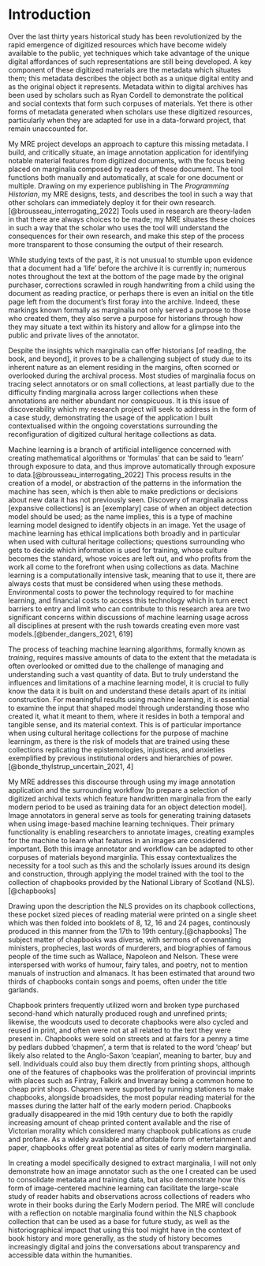 # Introduction {#intro}

Over the last thirty years historical study has been revolutionized by the rapid emergence of digitized resources which have become widely available to the public, yet techniques which take advantage of the unique digital affordances of such representations are still being developed. A key component of these digitized materials are the metadata which situates them; this metadata describes the object both as a unique digital entity and as the original object it represents. Metadata within to digital archives has been used by scholars such as Ryan Cordell to demonstrate the political and social contexts that form such corpuses of materials. Yet there is other forms of metadata generated when scholars use these digitized resources, particularly when they are adapted for use in a data-forward project, that remain unaccounted for. 

My MRE project develops an approach to capture this missing metadata. I build, and critically situate, an image annotation application for identifying notable material features from digitized documents, with the focus being placed on marginalia composed by readers of these document. The tool functions both manually and automatically, at scale for one document or multiple. Drawing on my experience publishing in The *Programming Historian*, my MRE designs, tests, and describes the tool in such a way that other scholars can immediately deploy it for their own research.[@brousseau_interrogating_2022] Tools used in research are theory-laden in that there are always choices to be made; my MRE situates these choices in such a way that the scholar who uses the tool will understand the consequences for their own research, and make this step of the process more transparent to those consuming the output of their research.

While studying texts of the past, it is not unusual to stumble upon evidence that a document had a ‘life’ before the archive it is currently in; numerous notes throughout the text at the bottom of the page made by the original purchaser, corrections scrawled in rough handwriting from a child using the document as reading practice, or perhaps there is even an initial on the title page left from the document’s first foray into the archive. Indeed, these markings known formally as marginalia not only served a purpose to those who created them, they also serve a purpose for historians through how they may situate a text within its history and allow for a glimpse into the public and private lives of the annotator.

Despite the insights which marginalia can offer historians [of reading, the book, and beyond], it proves to be a challenging subject of study due to its inherent nature as an element residing in the margins, often scorned or overlooked during the archival process. Most studies of marginalia focus on tracing select annotators or on small collections, at least partially due to the difficulty finding marginalia across larger collections when these annotations are neither abundant nor conspicuous. It is this issue of discoverability which my research project will seek to address in the form of a case study, demonstrating the usage of the application I built contextualised within the ongoing coverstations surrounding the reconfiguration of digitized cultural heritage collections as data.

Machine learning is a branch of artificial intelligence concerned with creating mathematical algorithms or 'formulas' that can be said to 'learn' through exposure to data, and thus improve automatically through exposure to data.[@brousseau_interrogating_2022] This process results in the creation of a model, or abstraction of the patterns in the information the machine has seen, which is then able to make predictions or decisions about new data it has not previously seen. Discovery of marginalia across [expansive collections] is an [exemplary] case of when an object detection model should be used; as the name implies, this is a type of machine learning model designed to identify objects in an image. Yet the usage of machine learning has ethical implications both broadly and in particular when used with cultural heritage collections; questions surrounding who gets to decide which information is used for training, whose culture becomes the standard, whose voices are left out, and who profits from the work all come to the forefront when using collections as data. Machine learning is a computationally intensive task, meaning that to use it, there are always costs that must be considered when using these methods. Environmental costs to power the technology required to for machine learning, and financial costs to access this technology which in turn erect barriers to entry and limit who can contribute to this research area are two significant concerns within discussions of machine learning usage across all disciplines at present with the rush towards creating even more vast models.[@bender_dangers_2021, 619] 

The process of teaching machine learning algorithms, formally known as *training*, requires massive amounts of data to the extent that the metadata is often overlooked or omitted due to the challenge of managing and understanding such a vast quantity of data. But to truly understand the influences and limitations of a machine learning model, it is crucial to fully know the data it is built on and understand these details apart of its initial construction. For meaningful results using machine learning, it is essential to examine the input that shaped model through understanding those who created it, what it meant to them, where it resides in both a temporal and tangible sense, and its material context. This is of particular importance when using cultural heritage collections for the purpose of machine learningm, as there is the risk of models that are trained using these collections replicating the epistemologies, injustices, and anxieties exemplified by previous institutional orders and hierarchies of power.[@bonde_thylstrup_uncertain_2021, 4]

My MRE addresses this discourse through using my image annotation application and the surrounding workflow [to prepare a selection of digitized archival texts which feature handwritten marginalia from the early modern period to be used as training data for an object detection model]. Image annotators in general serve as tools for generating training datasets when using image-based machine learning techniques. Their primary functionality is enabling researchers to annotate images, creating examples for the machine to learn what features in an images are considered important. Both this image annotator and workflow can be adapted to other corpuses of materials beyond marginlia. This essay contextualizes the necessity for a tool such as this and the scholarly issues around its design and construction, through applying the model trained with the tool to the collection of chapbooks provided by the National Library of Scotland (NLS).[@chapbooks]

Drawing upon the description the NLS provides on its chapbook collections, these pocket sized pieces of reading material were printed on a single sheet which was then folded into booklets of 8, 12, 16 and 24 pages, continously produced in this manner from the 17th to 19th century.[@chapbooks] The subject matter of chapbooks was diverse, with sermons of covenanting ministers, prophecies, last words of murderers, and biographies of famous people of the time such as Wallace, Napoleon and Nelson. These were interspersed with works of humour, fairy tales, and poetry, not to mention manuals of instruction and almanacs. It has been estimated that around two thirds of chapbooks contain songs and poems, often under the title garlands. 

Chapbook printers frequently utilized worn and broken type purchased second-hand which naturally produced rough and unrefined prints; likewise, the woodcuts used to decorate chapbooks were also cycled and reused in print, and often were not at all related to the text they were present in. Chapbooks were sold on streets and at fairs for a penny a time by pedlars dubbed 'chapmen', a term that is related to the word 'cheap' but likely also related to the Anglo-Saxon 'ceapian', meaning to barter, buy and sell. Individuals could also buy them directly from printing shops, although one of the features of chapbooks was the proliferation of provincial imprints with places such as Fintray, Falkirk and Inveraray being a common home to cheap print shops. Chapmen were supported by running stationers to make chapbooks, alongside broadsides, the most popular reading material for the masses during the latter half of the early modern period. Chapbooks gradually disappeared in the mid 19th century due to both the rapidly increasing amount of cheap printed content available and the rise of Victorian morality which considered many chapbook publications as crude and profane. As a widely available and affordable form of entertainment and paper, chapbooks offer great potential as sites of early modern marginalia. 

In creating a model specifically designed to extract marginalia, I will not only demonstrate how an image annotator such as the one I created can be used to consolidate metadata and training data, but also demonstrate how this form of image-centered machine learning can facilitate the large-scale study of reader habits and observations across collections of readers who wrote in their books during the Early Modern period. The MRE will conclude with a reflection on notable marginalia found within the NLS chapbook collection that can be used as a base for future study, as well as the historiographical impact that using this tool might have in the context of book history and more generally, as the study of history becomes increasingly digital and joins the conversations about transparency and accessible data within the humanities.
